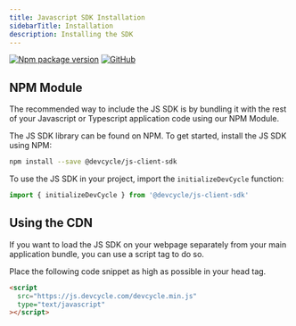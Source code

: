 ```yaml
---
title: Javascript SDK Installation
sidebarTitle: Installation
description: Installing the SDK
---
```


[![Npm package version](https://badgen.net/npm/v/@devcycle/js-client-sdk)](https://www.npmjs.com/package/@devcycle/js-client-sdk)
[![GitHub](https://img.shields.io/github/stars/devcyclehq/js-sdks.svg?style=social&label=Star&maxAge=2592000)](https://github.com/devcyclehq/js-sdks)

## NPM Module
[//]: # (wizard-install-start)

The recommended way to include the JS SDK is by bundling it with the rest of your Javascript or Typescript application code using our NPM Module.

The JS SDK library can be found on NPM. To get started, install the JS SDK using NPM:

```bash
npm install --save @devcycle/js-client-sdk
```

[//]: # (wizard-install-end)


To use the JS SDK in your project, import the `initializeDevCycle` function:

```js
import { initializeDevCycle } from '@devcycle/js-client-sdk'
```

## Using the CDN

If you want to load the JS SDK on your webpage separately from your main application bundle, you can use a script tag to do so.

Place the following code snippet as high as possible in your head tag.

```html
<script
  src="https://js.devcycle.com/devcycle.min.js"
  type="text/javascript"
></script>
```
